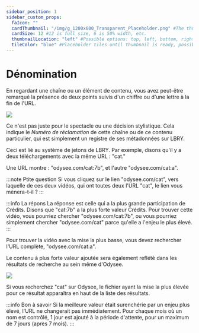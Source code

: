 ---
sidebar_position: 1
sidebar_custom_props:
  faIcon: ""
  cardThumbnail: "/img/g_1200x600_Transparent_Placeholder.png" #The thumbnail on the category card.
  cardSize: 12 #12 is full size, 6 is 50% width, etc.
  thumbnailLocation: "left" #Possible options: top, left, bottom, right, none
  tileColor: "blue" #Placeholder tiles until thumbnail is ready, possible options: blue, cream, darkpurple, lightpurple, mauve, orange, pink, none
---

# Dénomination

En regardant une chaîne ou un élément de contenu, vous avez peut-être remarqué la présence de deux points suivis d'un chiffre ou d'une lettre à la fin de l'URL.

<Image src="/img/de/url_example_transparent.png" />

Ce n'est pas juste pour le spectacle ou une décision stylistique. Cela indique le *Numéro de réclamation* de cette chaîne ou de ce contenu particulier, qui est simplement un registre de ses métadonnées sur LBRY.

Ceci est lié au système de jetons de LBRY. Par exemple, disons qu'il y a deux téléchargements avec la même URL : "cat."

Une URL montre : "odysee.com/cat:7b", et l'autre "odysee.com/cat:a".

:::note Ptite question
Si vous cliquez sur le lien "odysee.com/cat", vers laquelle de ces deux vidéos, qui ont toutes deux l'URL "cat", le lien vous mènera-t-il ?
:::

:::info La répons
La réponse est celle qui a la plus grande participation de Crédits. Disons que "cat:7b" a la plus forte valeur Crédits. Pour trouver cette vidéo, vous pourriez chercher "odysee.com/cat:7b", ou vous pourriez simplement chercher "odysee.com/cat" parce qu'elle a l'enjeu le plus élevé.
:::

Pour trouver la vidéo avec la mise la plus basse, vous devez rechercher l'URL complète, "odysee.com/cat:a".

Le contenu à plus forte valeur ajoutée sera également reflété dans les résultats de recherche au sein même d'Odysee.

<Image src="/img/fr/123.png" />

Si vous recherchez "cat" sur Odysee, le fichier ayant la mise la plus élevée pour ce résultat apparaîtra en haut de la liste des résultats.

:::info Bon à savoir
Si la meilleure valeur était surenchérie par un enjeu plus élevé, l'URL ne changerait pas immédiatement. Pour chaque mois où un nom est contrôlé, 1 jour est ajouté à la période d'attente, pour un maximum de 7 jours (après 7 mois).
:::

